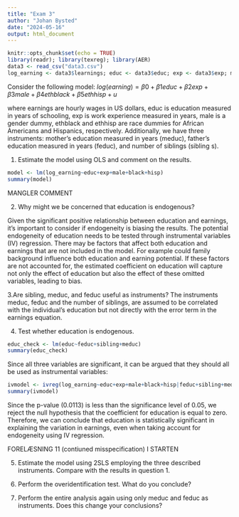 ```yaml
---
title: "Exam 3"
author: "Johan Bysted"
date: "2024-05-16"
output: html_document
---
```


```r
knitr::opts_chunk$set(echo = TRUE)
library(readr); library(texreg); library(AER)
data3 <- read_csv("data3.csv")
log_earning <- data3$learnings; educ <- data3$educ; exp <- data3$exp; male <- data3$male; black <- data3$ethblack; hisp <- data3$ethhisp; sibling <- data3$siblings; meduc <- data3$meduc; feduc <- data3$feduc
```

Consider the following model:
$log(earning) = β0 + β1educ + β2exp + β3male + β4ethblack + β5ethhisp + u$

where earnings are hourly wages in US dollars, educ is education measured in years of schooling, exp is work experience measured in years, male is a gender dummy, ethblack and ethhisp are race dummies for African Americans and Hispanics, respectively.
Additionally, we have three instruments: mother's education measured in years (meduc), father's education measured in years (feduc), and number of siblings (sibling s).


1. Estimate the model using OLS and comment on the results.
```r
model <- lm(log_earning~educ+exp+male+black+hisp)
summary(model)
```

MANGLER COMMENT 

2. Why might we be concerned that education is endogenous?

Given the significant positive relationship between education and earnings, it's important to consider if endogeneity is biasing the results. The potential endogeneity of education needs to be tested through instrumental variables (IV) regression. There may be factors that affect both education and earnings that are not included in the model. For example could family background influence both education and earning potential. If these factors are not accounted for, the estimated coefficient on education will capture not only the effect of education but also the effect of these omitted variables, leading to bias.

3.Are sibling, meduc, and feduc useful as instruments?
The instruments meduc, feduc and the number of siblings, are assumed to be correlated with the individual's education but not directly with the error term in the earnings equation.

4. Test whether education is endogenous.
```r
educ_check <- lm(educ~feduc+sibling+meduc)
summary(educ_check)
```
Since all three variables are significant, it can be argued that they should all be used as instrumental variables:

```r
ivmodel <- ivreg(log_earning~educ+exp+male+black+hisp|feduc+sibling+meduc)
summary(ivmodel)
```
Since the p-value (0.0113) is less than the significance level of 0.05, we reject the null hypothesis that the coefficient for education is equal to zero. Therefore, we can conclude that education is statistically significant in explaining the variation in earnings, even when taking account for endogeneity using IV regression.


FORELÆSNING 11 (contiuned misspecification) I STARTEN

5. Estimate the model using 2SLS employing the three described instruments. Compare with the results in 
question 1.




6. Perform the overidentification test. What do you conclude?


7. Perform the entire analysis again using only meduc and feduc as instruments. Does this change your conclusions?
